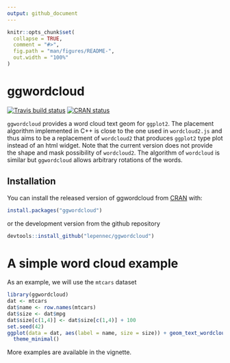 ```yaml
---
output: github_document
---
```


<!-- README.md is generated from README.Rmd. Please edit that file -->

```r
knitr::opts_chunk$set(
  collapse = TRUE,
  comment = "#>",
  fig.path = "man/figures/README-",
  out.width = "100%"
)
```
# ggwordcloud

[![Travis build status](https://travis-ci.org/lepennec/ggwordcloud.svg?branch=master)](https://travis-ci.org/lepennec/ggwordcloud)
[![CRAN status](https://www.r-pkg.org/badges/version/ggwordcloud)](https://cran.r-project.org/package=ggwordcloud)

`ggwordcloud` provides a word cloud text geom for `ggplot2`.  The placement algorithm implemented in C++ is close to the one used in `wordcloud2.js` and thus aims to be a replacement of `wordcloud2` that produces `ggplot2` type plot instead of an html widget. Note that the current version does not provide the shape and mask possibility of `wordcloud2`. The algorithm of `wordcloud` is similar but `ggwordcloud` allows arbitrary rotations of the words.



## Installation

You can install the released version of ggwordcloud from [CRAN](https://CRAN.R-project.org) with:
```r
install.packages("ggwordcloud")
```
or the development version from the github repository
```r
devtools::install_github("lepennec/ggwordcloud")
```

# A simple word cloud example

As an example, we will use the `mtcars` dataset 
```r
library(ggwordcloud)
dat <- mtcars
dat$name <- row.names(mtcars)
dat$size <- dat$mpg
dat$size[c(1,4)] <- dat$size[c(1,4)] + 100
set.seed(42)
ggplot(data = dat, aes(label = name, size = size)) + geom_text_wordcloud() +
  theme_minimal()
```

More examples are available in the vignette.

